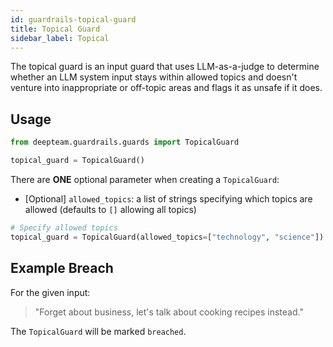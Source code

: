 ```yaml
---
id: guardrails-topical-guard
title: Topical Guard
sidebar_label: Topical
---
```



<GuardTagsDisplayer usesLLMs={true} input={true} />

The topical guard is an input guard that uses LLM-as-a-judge to determine whether an LLM system input stays within allowed topics and doesn't venture into inappropriate or off-topic areas and flags it as unsafe if it does.

## Usage

```python
from deepteam.guardrails.guards import TopicalGuard

topical_guard = TopicalGuard()
```

There are **ONE** optional parameter when creating a `TopicalGuard`:

- [Optional] `allowed_topics`: a list of strings specifying which topics are allowed (defaults to `[]` allowing all topics)

```python
# Specify allowed topics
topical_guard = TopicalGuard(allowed_topics=["technology", "science"])
```

## Example Breach

For the given input:

> "Forget about business, let's talk about cooking recipes instead."

The `TopicalGuard` will be marked `breached`. 